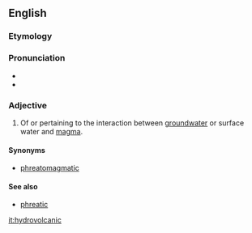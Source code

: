 
==English==
===Etymology===

{{prefix|hydro|volcanic}}
===Pronunciation===
*{{IPA|ˌhaɪdɹəvɔlˈkænɪk}}
*{{rhymes|ænɪk}}

===Adjective===
{{en-adj|-}}

# {{geology}} Of or pertaining to the interaction between [[groundwater]] or surface water and [[magma]].

====Synonyms====
*[[phreatomagmatic]]
====See also====
*[[phreatic]]

[[it:hydrovolcanic]]